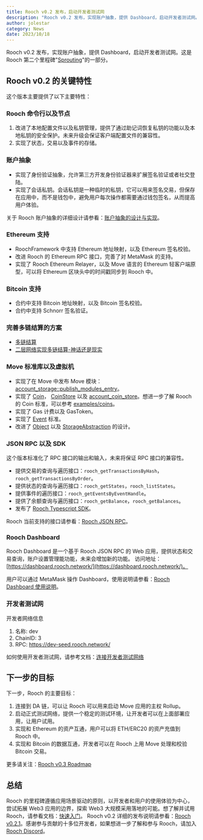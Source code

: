 ```yaml
---
title: Rooch v0.2 发布，启动开发者测试网
description: "Rooch v0.2 发布，实现账户抽象，提供 Dashboard，启动开发者测试网。"
author: jolestar
category: News
date: 2023/10/18
---
```



<PostHeader />

Rooch v0.2 发布，实现账户抽象，提供 Dashboard，启动开发者测试网。这是 Rooch 第二个里程碑"[Sprouting](/learn/miscellaneous/roadmap)"的一部分。

## Rooch v0.2 的关键特性

这个版本主要提供了以下主要特性：

### Rooch 命令行以及节点

1. 改进了本地配置文件以及私钥管理，提供了通过助记词恢复私钥的功能以及本地私钥的安全保护。未来升级会保证客户端配置文件的兼容性。
2. 实现了状态，交易以及事件的存储。

### 账户抽象

* 实现了身份验证抽象，允许第三方开发身份验证器来扩展签名验证或者社交登陆。
* 实现了会话私钥。会话私钥是一种临时的私钥，它可以用来签名交易，但保存在应用中，而不是钱包中，避免用户每次操作都需要通过钱包签名，从而提高用户体验。

关于 Rooch 账户抽象的详细设计请参看：[账户抽象的设计与实现](../learn/core-concepts/accounts/account-abstraction-implementation.zh-CN.mdx)。

### Ethereum 支持

* RoochFramework 中支持 Ethereum 地址映射，以及 Ethereum 签名校验。
* 改进 Rooch 的 Ethereum RPC 接口，完善了对 MetaMask 的支持。
* 实现了 Rooch Ethereum Relayer，以及 Move 语言的 Ethereum 轻客户端原型，可以将 Ethereum 区块头中的时间戳同步到 Rooch 中。 

### Bitcoin 支持

* 合约中支持 Bitcoin 地址映射，以及 Bitcoin 签名校验。
* 合约中支持 Schnorr 签名验证。

### 完善多链结算的方案

* [多链结算](../learn/in-depth-tech/multi-chain-settlement/multi-chain-settlement.zh-CN.mdx)
* [二层网络实现多链结算-神话还是现实](./multi-chain_settlement_by_layer2-myth_or_Reality.zh-CN.mdx)

### Move 标准库以及虚拟机

* 实现了在 Move 中发布 Move 模块：[account_storage::publish_modules_entry](https://github.com/rooch-network/rooch/blob/7fd6418dff1aa7e40cae9e8eede375b776bbb771/moveos/moveos-stdlib/moveos-stdlib/sources/account_storage.move#L224)。
* 实现了 [Coin](https://github.com/rooch-network/rooch/blob/main/frameworks/rooch-framework/sources/coin.move)， [CoinStore](https://github.com/rooch-network/rooch/blob/main/frameworks/rooch-framework/sources/coin_store.move) 以及 [account_coin_store](https://github.com/rooch-network/rooch/blob/main/frameworks/rooch-framework/sources/account_coin_store.move)。想进一步了解 Rooch 的 Coin 标准，可以参考 [examples/coins](https://github.com/rooch-network/rooch/tree/main/examples/coins)。
* 实现了 Gas 计费以及 GasToken。
* 实现了 [Event](https://github.com/rooch-network/rooch/blob/main/frameworks/moveos-stdlib/sources/event.move) 标准。
* 改进了 [Object](../learn/core-concepts/objects/object.zh-CN.mdx) 以及 [StorageAbstraction](../learn/core-concepts/objects/storage-abstraction.zh-CN.mdx) 的设计。


### JSON RPC 以及 SDK

这个版本标准化了 RPC 接口的输出和输入，未来将保证 RPC 接口的兼容性。

* 提供交易的查询与遍历接口：`rooch_getTransactionsByHash`，`rooch_getTransactionsByOrder`。
* 提供状态的查询与遍历接口：`rooch_getStates`，`rooch_listStates`。
* 提供事件的遍历接口：`rooch_getEventsByEventHandle`。
* 提供了余额查询与遍历接口：`rooch_getBalance`，`rooch_getBalances`。
* 发布了 [Rooch Typescript SDK](https://www.npmjs.com/package/@roochnetwork/sdk)。


Rooch 当前支持的接口请参看：[Rooch JSON RPC](../build/reference/rpc/json-rpc.zh-CN.mdx)。


### Rooch Dashboard

Rooch Dashboard 是一个基于 Rooch JSON RPC 的 Web 应用，提供状态和交易查询，账户设置管理能功能，未来会增加新的功能。
访问地址：[https://dashboard.rooch.network/](https://dashboard.rooch.network/)。 

用户可以通过 MetaMask 操作 Dashboard，使用说明请参看：[Rooch Dashboard 使用说明](../learn/user-guides/dashboard.zh-CN.mdx)。

### 开发者测试网

开发者网络信息

1. 名称: dev
2. ChainID: 3
3. RPC: https://dev-seed.rooch.network/

如何使用开发者测试网，请参考文档：[连接开发者测试网络](../build/getting-started/connect-to-rooch/connect-devnet.zh-CN.mdx)

## 下一步的目标

下一步，Rooch 的主要目标：

1. 连接到 DA 链，可以让 Rooch 可以用来启动 Move 应用的主权 Rollup。
2. 启动正式测试网络，提供一个稳定的测试环境，让开发者可以在上面部署应用，让用户试用。
3. 实现和 Ethereum 的资产互通，用户可以将 ETH/ERC20 的资产充值到 Rooch 中。
4. 实现和 Bitcoin 的数据互通，开发者可以在 Rooch 上用 Move 处理和校验 Bitcoin 交易。

更多请关注：[Rooch v0.3 Roadmap](https://github.com/rooch-network/rooch/issues/1000)

## 总结

Rooch 的里程碑遵循应用场景驱动的原则，以开发者和用户的使用体验为中心，尝试拓展 Web3 应用的边界，探索 Web3 大规模采用落地的可能。想了解并试用 Rooch，请参看文档：[快速入门](../build/getting-started/first-contract/quick-start.zh-CN.mdx)。
Rooch v0.2 详细的发布说明请参看：[Rooch v0.2.1](https://github.com/rooch-network/rooch/releases/tag/v0.2.1)。感谢参与贡献的十多位开发者，如果想进一步了解和参与 Rooch，请加入 [Rooch Discord](https://discord.gg/rooch)。
